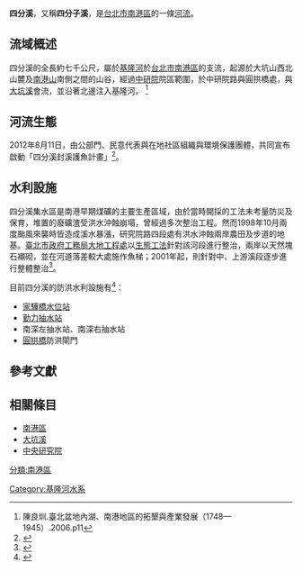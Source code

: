 {{Infobox river
| river_name = 四分溪
| native_name =
| other_name = 四分子溪
| image_name = Si Fen River 03.JPG
| image_size = 230px
| caption    = 2014年中研院園區內的四分溪
| origin     = 大坑山西北山麓及[[南港山_(台北市)|南港山]]南側之間的山谷
| mouth      = 中研院圓拱橋
| river_system = [[淡水河|淡水河]]
| basin_countries =
| location   = [[南港區|南港區]]
| length     = {{convert|7|km|0|cuft|0|abbr=off}}
| elevation  =
| mouth_elevation =
| discharge  =
| watershed  = {{convert|8.8|km2|0|cuft|0|abbr=off}}
| left_tribs =
| right_tribs =
}}
'''四分溪'''，又稱'''四分子溪'''，是[[台北市|台北市]][[南港區|南港區]]的一條[[河流|河流]]。

==流域概述==
四分溪的全長約七千公尺，屬於[[基隆河|基隆河]]於[[台北市|台北市]][[南港區|南港區]]的支流，起源於大坑山西北山麓及[[南港山_(台北市)|南港山]]南側之間的山谷，經過[[中研院|中研院]]院區範圍，於中研院路與圓拱橋處，與[[大坑溪_(新北市)|大坑溪]]會流，並沿著北邊注入基隆河。
<ref>陳良圳.臺北盆地內湖、南港地區的拓墾與產業發展（1748—1945）.2006.p11</ref>

==河流生態==
2012年8月11日，由公部門、民意代表與在地社區組織與環境保護團體，共同宣布啟動「四分溪封溪護魚計畫」<ref>{{Cite web |url = http://www.dep.taipei.gov.tw/ct.asp?xitem=30172254&CtNode=39253&mp=110001 |title = 守望水環境 8月11日臺北市河川巡守隊誓師 |author = 臺北市環境保護局第二科 |date = 2012-08-09 |publisher = 臺北市環境保護局 |language = zh |accessdate = 2014-08-16 |quote =  |archive-url = https://web.archive.org/web/20140819085019/http://www.dep.taipei.gov.tw/ct.asp?xitem=30172254&CtNode=39253&mp=110001 |archive-date = 2014-08-19 |dead-url = yes }}</ref>。

==水利設施==
四分溪集水區是南港早期煤礦的主要生產區域，由於當時開採的工法未考量防災及保育，堆置的廢礦渣受洪水沖蝕崩塌，曾經過多次整治工程。然而1998年10月兩度颱風來襲時皆造成溪水暴漲，研究院路四段處有洪水沖蝕兩岸農田及步道的地基。[[臺北市政府工務局大地工程處|臺北市政府工務局大地工程處]]以[[生態工法|生態工法]]針對該河段進行整治，兩岸以天然塊石襯砌，並在河道落差較大處施作魚梯；2001年起，則針對中、上游溪段逐步進行整體整治<ref>{{cite web | title = 四分溪 | url = http://www.tcge.taipei.gov.tw/ct.asp?xItem=38225545&ctNode=53439&mp=106053 | work = 臺北溪遊記－景觀野溪生態主題網 | publisher = 臺北市政府 | language = zh-tw | location = 臺北市 }}{{Dead link|date=2019年10月 |bot=InternetArchiveBot |fix-attempted=yes }}</ref>。

目前四分溪的防洪水利設施有<ref>{{cite web | title = 臺北市雨水抽水站簡介 | url = http://www.heo.taipei.gov.tw/ct.asp?xItem=71709&ctNode=7320&mp=106031 | publisher = 臺北市政府工務局水利工程處 | language = zh-tw | location = 臺北市 | access-date = 2014-08-17 | archive-url = https://web.archive.org/web/20140819084047/http://www.heo.taipei.gov.tw/ct.asp?xItem=71709&ctNode=7320&mp=106031 | archive-date = 2014-08-19 | dead-url = yes }}</ref>：
*[[家驊橋水位站|家驊橋水位站]]
*[[勤力抽水站|勤力抽水站]]
*南深左抽水站、南深右抽水站
*[[圓拱橋|圓拱橋]]防洪閘門

==參考文獻==
{{reflist}}
==相關條目==
*[[南港區|南港區]]
*[[大坑溪|大坑溪]]
*[[中央研究院|中央研究院]]

{{淡水河}}
[[分類:南港區|分類:南港區]]
[[Category:基隆河水系|Category:基隆河水系]]